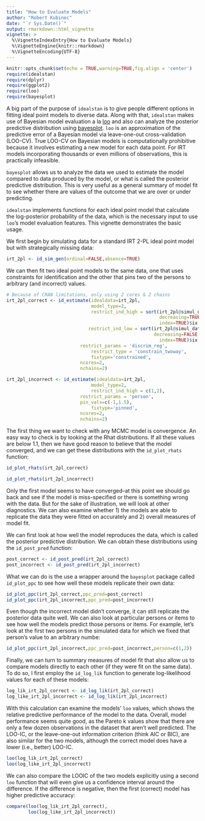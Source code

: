 ```yaml
---
title: "How to Evaluate Models"
author: "Robert Kubinec"
date: "`r Sys.Date()`"
output: rmarkdown::html_vignette
vignette: >
  %\VignetteIndexEntry{How to Evaluate Models}
  %\VignetteEngine{knitr::rmarkdown}
  %\VignetteEncoding{UTF-8}
---
```



```r
knitr::opts_chunk$set(echo = TRUE,warning=TRUE,fig.align = 'center')
require(idealstan)
require(dplyr)
require(ggplot2)
require(loo)
require(bayesplot)
```

A big part of the purpose of `idealstan` is to give people different options in fitting ideal point models to diverse data. Along with that, `idealstan` makes use of Bayesian model evaluation a la [loo](https://CRAN.R-project.org/package=loo/vignettes/loo-example.html) and also can analyze the posterior predictive distribution using [bayesplot](http://mc-stan.org/users/interfaces/bayesplot). `loo` is an approximation of the predictive error of a Bayesian model via leave-one-out cross-validation (LOO-CV). True LOO-CV on Bayesian models is computationally prohibitive because it involves estimating a new model for each data point. For IRT models incorporating thousands or even millions of observations, this is practically infeasible.

`bayesplot` allows us to analyze the data we used to estimate the model compared to data produced by the model, or what is called the posterior predictive distribution. This is very useful as a general summary of model fit to see whether there are values of the outcome that we are over or under predicting.

`idealstan` implements functions for each ideal point model that calculate the log-posterior probability of the data, which is the necessary input to use `loo`'s model evaluation features. This vignette demonstrates the basic usage.

We first begin by simulating data for a standard IRT 2-PL ideal point model but with strategically missing data:

```r
irt_2pl <- id_sim_gen(ordinal=FALSE,absence=TRUE)
```

We can then fit two ideal point models to the same data, one that uses constraints for identification and the other that pins two of the persons to arbitrary (and incorrect) values. 

```r
# Because of CRAN limitations, only using 2 cores & 2 chains
irt_2pl_correct <- id_estimate(idealdata=irt_2pl,
                               model_type=2,
                               restrict_ind_high = sort(irt_2pl@simul_data$true_reg_discrim,
                                                        decreasing=TRUE,
                                                        index=TRUE)$ix[1:3],
                              restrict_ind_low = sort(irt_2pl@simul_data$true_reg_discrim,
                                                      decreasing=FALSE,
                                                        index=TRUE)$ix[1:3],
                           restrict_params = 'discrim_reg',
                               restrict_type = 'constrain_twoway',
                               fixtype='constrained',
                           ncores=2,
                           nchains=2)

irt_2pl_incorrect <- id_estimate(idealdata=irt_2pl,
                               model_type=2,
                               restrict_ind_high = c(1,2),
                           restrict_params = 'person',
                           pin_vals=c(-1,1.5),
                               fixtype='pinned',
                           ncores=2,
                           nchains=2)

```

The first thing we want to check with any MCMC model is convergence. An easy way to check is by looking at the Rhat distributions. If all these values are below 1.1, then we have good reason to believe that the model converged, and we can get these distributions with the `id_plot_rhats` function:

```r
id_plot_rhats(irt_2pl_correct)
```

```r
id_plot_rhats(irt_2pl_incorrect)
```

Only the first model seems to have converged--at this point we should go back and see if the model is miss-specified or there is something wrong with the data. But for the sake of illustration, we will look at other diagnostics. We can also examine whether 1) the models are able to replicate the data they were fitted on accurately and 2) overall measures of model fit. 

We can first look at how well the model reproduces the data, which is called the posterior predictive distribution. We can obtain these distributions using the `id_post_pred` function:

```r
post_correct <- id_post_pred(irt_2pl_correct)
post_incorrect <- id_post_pred(irt_2pl_incorrect)
```

What we can do is the use a wrapper around the `bayesplot` package called `id_plot_ppc` to see how well these models replicate their own data:

```r

id_plot_ppc(irt_2pl_correct,ppc_pred=post_correct)
id_plot_ppc(irt_2pl_incorrect,ppc_pred=post_incorrect)

```

Even though the incorrect model didn't converge, it can still replicate the posterior data quite well. We can also look at particular persons or items to see how well the models predict those persons or items. For example, let's look at the first two persons in the simulated data for which we fixed that person's value to an arbitrary numbe:

```r
id_plot_ppc(irt_2pl_incorrect,ppc_pred=post_incorrect,person=c(1,2))
```


Finally, we can turn to summary measures of model fit that also allow us to compare models directly to each other (if they were fit on the same data). To do so, I first employ the `id_log_lik` function to generate log-likelihood values for each of these models:

```r
log_lik_irt_2pl_correct <- id_log_lik(irt_2pl_correct)
log_like_irt_2pl_incorrect <- id_log_lik(irt_2pl_incorrect)
```

With this calculation can examine the models' `loo` values, which shows the relative predictive performance of the model to the data. Overall, model performance seems quite good, as the Pareto k values show that there are only a few dozen observations in the dataset that aren't well predicted. The LOO-IC, or the leave-one-out information criterion (think AIC or BIC), are also similar for the two models, although the correct model does have a lower (i.e., better) LOO-IC.

```r
loo(log_lik_irt_2pl_correct)
loo(log_like_irt_2pl_incorrect)
```

We can also compare the LOOIC of the two models explicitly using a second `loo` function that will even give us a confidence interval around the difference. If the difference is negative, then the first (correct) model has higher predictive accuracy:

```r
compare(loo(log_lik_irt_2pl_correct),
        loo(log_like_irt_2pl_incorrect))
```

